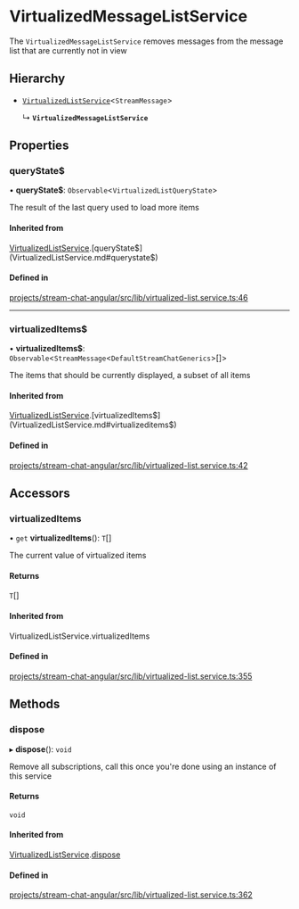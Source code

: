 # VirtualizedMessageListService

The `VirtualizedMessageListService` removes messages from the message list that are currently not in view

## Hierarchy

- [`VirtualizedListService`](VirtualizedListService.md)<`StreamMessage`\>

  ↳ **`VirtualizedMessageListService`**

## Properties

### queryState$

• **queryState$**: `Observable`\<`VirtualizedListQueryState`\>

The result of the last query used to load more items

#### Inherited from

[VirtualizedListService](VirtualizedListService.md).[queryState$](VirtualizedListService.md#querystate$)

#### Defined in

[projects/stream-chat-angular/src/lib/virtualized-list.service.ts:46](https://github.com/GetStream/stream-chat-angular/blob/502385cb9d3f2df94a8714de2a742aeb1edfb77e/projects/stream-chat-angular/src/lib/virtualized-list.service.ts#L46)

___

### virtualizedItems$

• **virtualizedItems$**: `Observable`\<`StreamMessage`\<`DefaultStreamChatGenerics`\>[]\>

The items that should be currently displayed, a subset of all items

#### Inherited from

[VirtualizedListService](VirtualizedListService.md).[virtualizedItems$](VirtualizedListService.md#virtualizeditems$)

#### Defined in

[projects/stream-chat-angular/src/lib/virtualized-list.service.ts:42](https://github.com/GetStream/stream-chat-angular/blob/502385cb9d3f2df94a8714de2a742aeb1edfb77e/projects/stream-chat-angular/src/lib/virtualized-list.service.ts#L42)

## Accessors

### virtualizedItems

• `get` **virtualizedItems**(): `T`[]

The current value of virtualized items

#### Returns

`T`[]

#### Inherited from

VirtualizedListService.virtualizedItems

#### Defined in

[projects/stream-chat-angular/src/lib/virtualized-list.service.ts:355](https://github.com/GetStream/stream-chat-angular/blob/502385cb9d3f2df94a8714de2a742aeb1edfb77e/projects/stream-chat-angular/src/lib/virtualized-list.service.ts#L355)

## Methods

### dispose

▸ **dispose**(): `void`

Remove all subscriptions, call this once you're done using an instance of this service

#### Returns

`void`

#### Inherited from

[VirtualizedListService](VirtualizedListService.md).[dispose](VirtualizedListService.md#dispose)

#### Defined in

[projects/stream-chat-angular/src/lib/virtualized-list.service.ts:362](https://github.com/GetStream/stream-chat-angular/blob/502385cb9d3f2df94a8714de2a742aeb1edfb77e/projects/stream-chat-angular/src/lib/virtualized-list.service.ts#L362)
